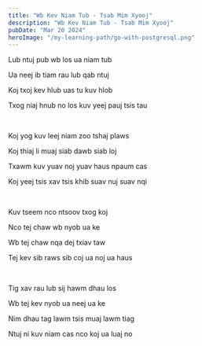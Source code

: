 ```yaml
---
title: "Wb Kev Niam Tub - Tsab Mim Xyooj"
description: "Wb Kev Niam Tub - Tsab Mim Xyooj"
pubDate: "Mar 20 2024"
heroImage: "/my-learning-path/go-with-postgresql.png"
---
```


Lub ntuj pub wb los ua niam tub

Ua neej ib tiam rau lub qab ntuj

Koj txoj kev hlub uas tu kuv hlob

Txog niaj hnub no los kuv yeej pauj tsis tau

<br />

Koj yog kuv leej niam zoo tshaj plaws

Koj thiaj li muaj siab dawb siab loj

Txawm kuv yuav noj yuav haus npaum cas

Koj yeej tsis xav tsis khib suav nuj suav nqi

<br />

Kuv tseem nco ntsoov txog koj

Nco tej chaw wb nyob ua ke

Wb tej chaw nqa dej txiav taw

Tej kev sib raws sib coj ua noj ua haus

<br />

Tig xav rau lub sij hawm dhau los

Wb tej kev nyob ua neej ua ke

Nim dhau tag lawm tsis muaj lawm tiag

Ntuj ni kuv niam cas nco koj ua luaj no
